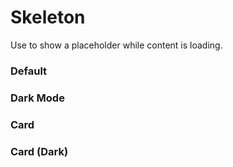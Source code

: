 
<Meta of={SkeletonStories} />

# Skeleton

Use to show a placeholder while content is loading.

### Default

<Canvas of={SkeletonStories.Default} />

### Dark Mode

<Canvas of={SkeletonStories.DarkMode} className="canvas-dark" />

### Card

<Canvas of={SkeletonStories.Card} />

### Card (Dark)

<Canvas of={SkeletonStories.DarkModeCard} className="canvas-dark" />
